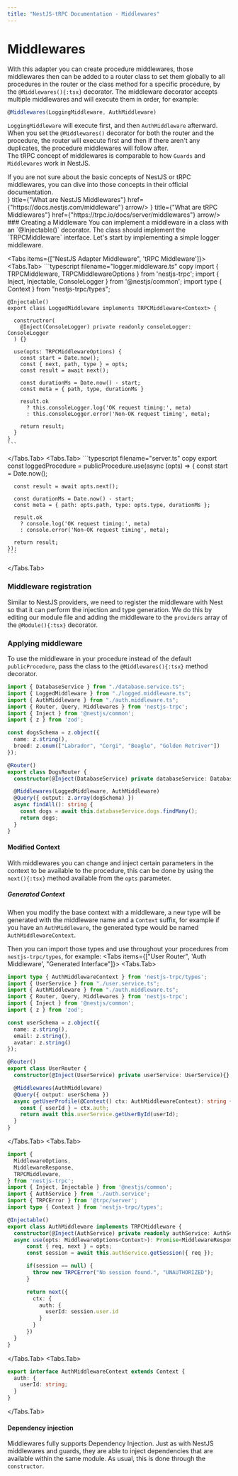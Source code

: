 ```yaml
---
title: "NestJS-tRPC Documentation - Middlewares"
---
```



# Middlewares

With this adapter you can create procedure middlewares, 
those middlewares then can be added to a router class to set them globally to all procedures in the router or the class method for a specific procedure, by the `@Middlewares(){:tsx}` decorator.
The middleware decorator accepts multiple middlewares and will execute them in order, for example:
```ts
@Middlewares(LoggingMiddleware, AuthMiddleware)
```
`LoggingMiddleware` will execute first, and then `AuthMiddleware` afterward.  <br/>
When you set the `@Middlewares()` decorator for both the router and the procedure, the router will execute first and then if there aren't any duplicates, the procedure middlewares will follow after. <br/>
The tRPC concept of middlewares is comparable to how `Guards` and `Middlewares` work in NestJS.

<Callout>
  If you are not sure about the basic concepts of NestJS or tRPC middlewares, you can dive into those concepts in their official documentation.
</Callout>
<div className={"w-full router-cards"}>
  <Cards>
    <Card icon={<NestJSIcon width={50} height={50}/>} title={"What are NestJS Middlewares"} href={"https://docs.nestjs.com/middleware"} arrow/>
    <Card icon={<TrpcIcon width={50} height={50}/>} title={"What are tRPC Middlewares"} href={"https://trpc.io/docs/server/middlewares"} arrow/>
  </Cards>
</div>

<Steps>
### Creating a Middleware
You can implement a middleware in a class with an `@Injectable()` decorator. The class should implement the `TRPCMiddleware` interface.
Let's start by implementing a simple logger middleware.

<Tabs items={["NestJS Adapter Middleware", 'tRPC Middleware']}>
  <Tabs.Tab>
    ```typescript filename="logger.middleware.ts" copy
    import { TRPCMiddleware, TRPCMiddlewareOptions } from 'nestjs-trpc';
    import { Inject, Injectable, ConsoleLogger } from '@nestjs/common';
    import type { Context } from "nestjs-trpc/types";

    @Injectable()
    export class LoggedMiddleware implements TRPCMiddleware<Context> {

      constructror(
        @Inject(ConsoleLogger) private readonly consoleLogger: ConsoleLogger
      ) {}

      use(opts: TRPCMiddlewareOptions) {
        const start = Date.now();
        const { next, path, type } = opts;
        const result = await next();

        const durationMs = Date.now() - start;
        const meta = { path, type, durationMs }

        result.ok
          ? this.consoleLogger.log('OK request timing:', meta)
          : this.consoleLogger.error('Non-OK request timing', meta);

        return result;
      }
    }
    ```
  </Tabs.Tab>
  <Tabs.Tab>
    ```typescript filename="server.ts" copy
    export const loggedProcedure = publicProcedure.use(async (opts) => {
      const start = Date.now();

      const result = await opts.next();

      const durationMs = Date.now() - start;
      const meta = { path: opts.path, type: opts.type, durationMs };

      result.ok
        ? console.log('OK request timing:', meta)
        : console.error('Non-OK request timing', meta);

      return result;
    });
    ```
  </Tabs.Tab>
</Tabs>

### Middleware registration
Similar to NestJS providers, we need to register the middleware with Nest so that it can perform the injection and type generation. 
We do this by editing our module file and adding the middleware to the `providers` array of the `@Module(){:tsx}` decorator.

### Applying middleware
To use the middleware in your procedure instead of the default `publicProcedure`, pass the class to the `@Middlewares(){:tsx}` method decorator.
```typescript {17} filename="dogs.router.ts" copy showLineNumbers
import { DatabaseService } from "./database.service.ts";
import { LoggedMiddleware } from "./logged.middleware.ts";
import { AuthMiddleware } from "./auth.middleware.ts";
import { Router, Query, Middlewares } from 'nestjs-trpc';
import { Inject } from '@nestjs/common';
import { z } from 'zod';

const dogsSchema = z.object({
  name: z.string(),
  breed: z.enum(["Labrador", "Corgi", "Beagle", "Golden Retriver"])
});

@Router()
export class DogsRouter {
  constructor(@Inject(DatabaseService) private databaseService: DatabaseService){}

  @Middlewares(LoggedMiddleware, AuthMiddleware)
  @Query({ output: z.array(dogSchema) })
  async findAll(): string {
    const dogs = await this.databaseService.dogs.findMany();
    return dogs;
  }
}
```
</Steps>


#### Modified Context
With middlewares you can change and inject certain parameters in the context to be available to the procedure, this can be done by using the `next(){:tsx}` method available from the `opts` parameter.

##### Generated Context
When you modify the base context with a middleware, a new type will be generated with the middleware name and a `Context` suffix, for example if you have an `AuthMiddleware`, the generated type would be named `AuthMiddlewareContext`.

Then you can import those types and use throughout your procedures from `nestjs-trpc/types`, for example:
<Tabs items={["User Router", 'Auth Middleware', "Generated Interface"]}>
  <Tabs.Tab>
```typescript /AuthMiddlewareContext/ filename="user.router.ts" copy
import type { AuthMiddlewareContext } from 'nestjs-trpc/types';
import { UserService } from "./user.service.ts";
import { AuthMiddleware } from "./auth.middleware.ts";
import { Router, Query, Middlewares } from 'nestjs-trpc';
import { Inject } from '@nestjs/common';
import { z } from 'zod';

const userSchema = z.object({
  name: z.string(),
  email: z.string(),
  avatar: z.string()
});

@Router()
export class UserRouter {
  constructor(@Inject(UserService) private userService: UserService){}

  @Middlewares(AuthMiddleware)
  @Query({ output: userSchema })
  async getUserProfile(@Context() ctx: AuthMiddlewareContext): string {
    const { userId } = ctx.auth;
    return await this.userService.getUserById(userId);
  }
}
```
  </Tabs.Tab>
  <Tabs.Tab>
```typescript {22-28} filename="auth.middleware.ts" copy
import {
  MiddlewareOptions,
  MiddlewareResponse,
  TRPCMiddleware,
} from 'nestjs-trpc';
import { Inject, Injectable } from '@nestjs/common';
import { AuthService } from './auth.service';
import { TRPCError } from '@trpc/server';
import type { Context } from 'nestjs-trpc/types';

@Injectable()
export class AuthMiddleware implements TRPCMiddleware {
  constructor(@Inject(AuthService) private readonly authService: AuthService) {}
  async use(opts: MiddlewareOptions<Context>): Promise<MiddlewareResponse> {
      const { req, next } = opts;
      const session = await this.authService.getSession({ req });

      if(session == null) {
        throw new TRPCError("No session found.", "UNAUTHORIZED");
      }

      return next({
        ctx: {
          auth: {
            userId: session.user.id
          }
        }
      })
  }
}
```
  </Tabs.Tab>
  <Tabs.Tab>
```typescript filename="nestjs-trpc/types" copy
export interface AuthMiddlewareContext extends Context {
  auth: {
    userId: string;
  }
}
```
  </Tabs.Tab>
</Tabs>

#### Dependency injection
Middlewares fully supports Dependency Injection. Just as with NestJS middlewares and guards, they are able to inject dependencies that are available within the same module. As usual, this is done through the `constructor`.